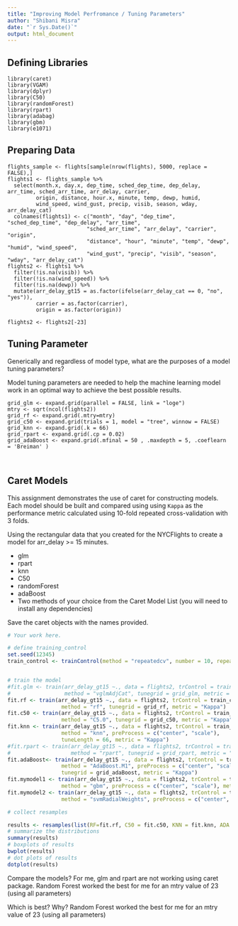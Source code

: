 ---
title: "Improving Model Perfromance / Tuning Parameters"
author: "Shibani Misra"
date: "`r Sys.Date()`"
output: html_document
---
## Defining Libraries
```
library(caret)
library(VGAM)
library(dplyr)
library(C50)
library(randomForest)
library(rpart)
library(adabag)
library(gbm)
library(e1071)
```

## Preparing Data
```
flights_sample <- flights[sample(nrow(flights), 5000, replace = FALSE),]
flights1 <- flights_sample %>% 
  select(month.x, day.x, dep_time, sched_dep_time, dep_delay, arr_time, sched_arr_time, arr_delay, carrier,
         origin, distance, hour.x, minute, temp, dewp, humid,  
         wind_speed, wind_gust, precip, visib, season, wday, arr_delay_cat)
  colnames(flights1) <- c("month", "day", "dep_time", "sched_dep_time", "dep_delay", "arr_time", 
                         "sched_arr_time", "arr_delay", "carrier", "origin", 
                         "distance", "hour", "minute", "temp", "dewp", "humid", "wind_speed",
                         "wind_gust", "precip", "visib", "season", "wday", "arr_delay_cat")
flights2 <- flights1 %>% 
  filter(!is.na(visib)) %>% 
  filter(!is.na(wind_speed)) %>% 
  filter(!is.na(dewp)) %>% 
  mutate(arr_delay_gt15 = as.factor(ifelse(arr_delay_cat == 0, "no", "yes")),
         carrier = as.factor(carrier),
         origin = as.factor(origin)) 

flights2 <- flights2[-23]
```


## Tuning Parameter

Generically and regardless of model type, what are the purposes of a model
tuning parameters?

Model tuning parameters are needed to help the machine learning model work in an optimal way to achieve the best possible results. 

```
grid_glm <- expand.grid(parallel = FALSE, link = "loge")
mtry <- sqrt(ncol(flights2))
grid_rf <- expand.grid(.mtry=mtry)
grid_c50 <- expand.grid(trials = 1, model = "tree", winnow = FALSE)
grid_knn <- expand.grid(.k = 66)
grid_rpart <- expand.grid(.cp = 0.02)
grid_adaBoost <- expand.grid(.mfinal = 50 , .maxdepth = 5, .coeflearn = 'Breiman' )



```

## Caret Models

This assignment demonstrates the use of caret for constructing models. Each
model should be built and compared using using `Kappa` as the performance
metric calculated using 10-fold repeated cross-validation with 3 folds.

Using the rectangular data that you created for the NYCFlights to create a model
for arr_delay >= 15 minutes.

- glm
- rpart
- knn
- C50
- randomForest
- adaBoost
- Two methods of your choice from the Caret Model List (you will need to install any dependencies)

Save the caret objects with the names provided.

```{r}

# Your work here.

# define training_control
set.seed(12345)
train_control <- trainControl(method = "repeatedcv", number = 10, repeats = 3, classProbs = TRUE)


# train the model
#fit.glm <- train(arr_delay_gt15 ~., data = flights2, trControl = train_control, 
#                 method = "vglmAdjCat", tunegrid = grid_glm, metric = "Kappa")
fit.rf <- train(arr_delay_gt15 ~., data = flights2, trControl = train_control, 
                 method = "rf", tunegrid = grid_rf, metric = "Kappa")
fit.c50 <- train(arr_delay_gt15 ~., data = flights2, trControl = train_control, 
                 method = "C5.0", tunegrid = grid_c50, metric = "Kappa")
fit.knn <- train(arr_delay_gt15 ~., data = flights2, trControl = train_control,
                 method = "knn", preProcess = c("center", "scale"),
                 tuneLength = 66, metric = "Kappa")
#fit.rpart <- train(arr_delay_gt15 ~., data = flights2, trControl = train_control, 
#                   method = "rpart", tunegrid = grid_rpart, metric = "Kappa")
fit.adaBoost<- train(arr_delay_gt15 ~., data = flights2, trControl = train_control,
                 method = "AdaBoost.M1", preProcess = c("center", "scale"),
                 tunegrid = grid_adaBoost, metric = "Kappa")				   
fit.mymodel1 <- train(arr_delay_gt15 ~., data = flights2, trControl = train_control,
                 method = "gbm", preProcess = c("center", "scale"), metric = "Kappa")
fit.mymodel2 <- train(arr_delay_gt15 ~., data = flights2, trControl = train_control,
                 method = "svmRadialWeights", preProcess = c("center", "scale"), metric = "Kappa")

# collect resamples

results <- resamples(list(RF=fit.rf, C50 = fit.c50, KNN = fit.knn, ADA = fit.adaBoost, GBM = fit.mymodel1, SVM=fit.mymodel2))
# summarize the distributions
summary(results)
# boxplots of results
bwplot(results)
# dot plots of results
dotplot(results)

```

Compare the  models?
For me, glm and rpart are not working using caret package.
Random Forest worked the best for me for an mtry value of 23 (using all parameters)

Which is best?  Why?
Random Forest worked the best for me for an mtry value of 23 (using all parameters)
```
```